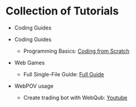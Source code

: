 

<Meta title="Tutorials/05. PlayerAccount" />

# Collection of Tutorials

* Coding Guides

* Coding Guides
  * Programming Basics: <a href="https://webpov.gitbook.io/webgame">Coding from Scratch</a>
* Web Games
  * Full Single-File Guide: <a href="/?path=/docs/index-full-guide--docs">Full Guide</a>
* WebPOV usage
  * Create trading bot with WebQub: <a href="https://www.youtube.com/watch?v=2OVTDrkixyI&embeds_referring_euri=https%3A%2F%2Fcdn.iframe.ly%2F&source_ve_path=MjM4NTE&feature=emb_title">Youtube</a>